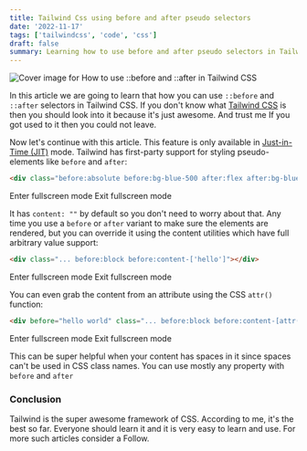 ```yaml
---
title: Tailwind Css using before and after pseudo selectors
date: '2022-11-17'
tags: ['tailwindcss', 'code', 'css']
draft: false
summary: Learning how to use before and after pseudo selectors in Tailwind.
---
```


![Cover image for How to use ::before and ::after in Tailwind CSS](https://res.cloudinary.com/practicaldev/image/fetch/s--aBhGhpEH--/c_imagga_scale,f_auto,fl_progressive,h_420,q_auto,w_1000/https://dev-to-uploads.s3.amazonaws.com/uploads/articles/me3e01su54184ky4lfwz.png)

In this article we are going to learn that how you can use `::before` and `::after` selectors in Tailwind CSS. If you don't know what [Tailwind CSS](https://tailwindcss.com/) is then you should look into it because it's just awesome. And trust me If you got used to it then you could not leave.

Now let's continue with this article. This feature is only available in [Just-in-Time (JIT)](https://tailwindcss.com/docs/just-in-time-mode) mode. Tailwind has first-party support for styling pseudo-elements like `before` and `after`:

```html
<div class="before:absolute before:bg-blue-500 after:flex after:bg-blue-300"></div>
```

Enter fullscreen mode Exit fullscreen mode

It has `content: ""` by default so you don't need to worry about that. Any time you use a `before` or `after` variant to make sure the elements are rendered, but you can override it using the content utilities which have full arbitrary value support:

```html
<div class="... before:block before:content-['hello']"></div>
```

Enter fullscreen mode Exit fullscreen mode

You can even grab the content from an attribute using the CSS `attr()` function:

```html
<div before="hello world" class="... before:block before:content-[attr(before)]"></div>
```

Enter fullscreen mode Exit fullscreen mode

This can be super helpful when your content has spaces in it since spaces can't be used in CSS class names. You can use mostly any property with `before` and `after`

### Conclusion

Tailwind is the super awesome framework of CSS. According to me, it's the best so far. Everyone should learn it and it is very easy to learn and use. For more such articles consider a Follow.
